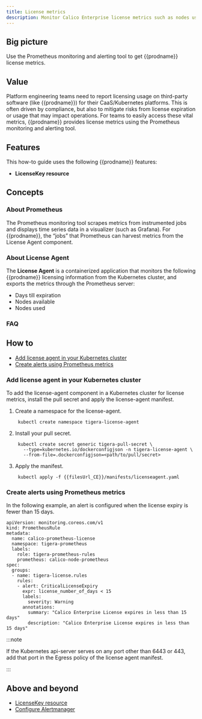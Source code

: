 ```yaml
---
title: License metrics
description: Monitor Calico Enterprise license metrics such as nodes used, nodes available, and days until license expires.
---
```



## Big picture

Use the Prometheus monitoring and alerting tool to get {{prodname}} license metrics.

## Value

Platform engineering teams need to report licensing usage on third-party software (like {{prodname}}) for their CaaS/Kubernetes platforms. This is often driven by compliance, but also to mitigate risks from license expiration or usage that may impact operations. For teams to easily access these vital metrics, {{prodname}} provides license metrics using the Prometheus monitoring and alerting tool.

## Features

This how-to guide uses the following {{prodname}} features:

- **LicenseKey resource**

## Concepts

### About Prometheus

The Prometheus monitoring tool scrapes metrics from instrumented jobs and displays time series data in a visualizer (such as Grafana). For {{prodname}}, the “jobs” that Prometheus can harvest metrics from the License Agent component.

### About License Agent

The **License Agent** is a containerized application that monitors the following {{prodname}} licensing information from the Kubernetes cluster, and exports the metrics through the Prometheus server:

- Days till expiration
- Nodes available
- Nodes used

### FAQ

<License />

## How to

- [Add license agent in your Kubernetes cluster](#add-license-agent-in-your-kubernetes-cluster)
- [Create alerts using Prometheus metrics](#create-alerts-using-prometheus-metrics)

### Add license agent in your Kubernetes cluster

To add the license-agent component in a Kubernetes cluster for license metrics, install the pull secret and apply the license-agent manifest.

1. Create a namespace for the license-agent.
   ```
    kubectl create namespace tigera-license-agent
   ```
1. Install your pull secret.
   ```
    kubectl create secret generic tigera-pull-secret \
      --type=kubernetes.io/dockerconfigjson -n tigera-license-agent \
      --from-file=.dockerconfigjson=<path/to/pull/secret>
   ```
1. Apply the manifest.
   ```
    kubectl apply -f {{filesUrl_CE}}/manifests/licenseagent.yaml
   ```

### Create alerts using Prometheus metrics

In the following example, an alert is configured when the license expiry is fewer than 15 days.

```
apiVersion: monitoring.coreos.com/v1
kind: PrometheusRule
metadata:
  name: calico-prometheus-license
  namespace: tigera-prometheus
  labels:
    role: tigera-prometheus-rules
    prometheus: calico-node-prometheus
spec:
  groups:
  - name: tigera-license.rules
    rules:
    - alert: CriticalLicenseExpiry
      expr: license_number_of_days < 15
      labels:
        severity: Warning
      annotations:
        summary: "Calico Enterprise License expires in less than 15 days"
        description: "Calico Enterprise License expires in less than 15 days"
```

:::note

If the Kubernetes api-server serves on any port other than 6443 or 443, add that port in the Egress policy of the license agent manifest.

:::

## Above and beyond

- [LicenseKey resource](../../../reference/resources/licensekey.mdx)
- [Configure Alertmanager](../prometheus/alertmanager.mdx)
